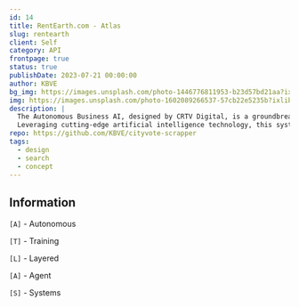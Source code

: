 ```yaml
---
id: 14
title: RentEarth.com - Atlas
slug: rentearth
client: Self
category: API
frontpage: true
status: true
publishDate: 2023-07-21 00:00:00
author: KBVE
bg_img: https://images.unsplash.com/photo-1446776811953-b23d57bd21aa?ixlib=rb-4.0.3&ixid=M3wxMjA3fDB8MHxwaG90by1wYWdlfHx8fGVufDB8fHx8fA%3D%3D&auto=format&fit=crop&w=1472&q=80
img: https://images.unsplash.com/photo-1602089266537-57cb22e5235b?ixlib=rb-4.0.3&ixid=M3wxMjA3fDB8MHxwaG90by1wYWdlfHx8fGVufDB8fHx8fA%3D%3D&auto=format&fit=crop&w=689&q=80
description: |
  The Autonomous Business AI, designed by CRTV Digital, is a groundbreaking solution tailored to assist startups and entrepreneurs in navigating the complex landscape of business formation and growth.
  Leveraging cutting-edge artificial intelligence technology, this system offers a comprehensive suite of services that include:
repo: https://github.com/KBVE/cityvote-scrapper
tags:
  - design
  - search
  - concept
---
```



<MDXLayer title={frontmatter.title} description={frontmatter.description}>
<Widget img={frontmatter.bg_img} skeleton={false}>

<MDXHero content={frontmatter} />

<MDXJS>

## Information

`[A]` - Autonomous

`[T]` - Training

`[L]` - Layered

`[A]` - Agent

`[S]` - Systems

</MDXJS>


<MDXJS> 

<GraphGlob />

</MDXJS>

<NotesGlob />

</Widget>
</MDXLayer>
